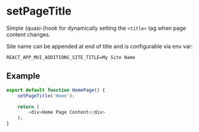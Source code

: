 
<Meta title="MUI/setPageTitle"/>

# setPageTitle

Simple (quasi-)hook for dynamically setting the `<title>` tag when page content changes.

Site name can be appended at end of title and is configurable via env var:

```env
REACT_APP_MUI_ADDITIONS_SITE_TITLE=My Site Name
```

## Example

```typescript
export default function HomePage() {
    setPageTitle('Home');

    return (
        <div>Home Page Content</div>
    );
}
```